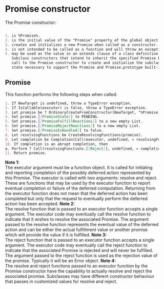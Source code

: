 
# Promise constructor

The Promise constructor:

```md

1. is %Promise%.
2. is the initial value of the "Promise" property of the global object.
3. creates and initializes a new Promise when called as a constructor.
4. is not intended to be called as a function and will throw an exception when called in that manner.
5. may be used as the value in an extends clause of a class definition.
   Subclass constructors that intend to inherit the specified Promise behaviour must include a super
   call to the Promise constructor to create and initialize the subclass instance with the internal
   state necessary to support the Promise and Promise.prototype built-in methods.

```

## Promise

This function performs the following steps when called:

```md
1. If NewTarget is undefined, throw a TypeError exception.
2. If IsCallable(executor) is false, throw a TypeError exception.
3. Let promise be ? OrdinaryCreateFromConstructor(NewTarget, "%Promise.prototype%", « [[PromiseState]], [[PromiseResult]], [[PromiseFulfillReactions]], [[PromiseRejectReactions]], [[PromiseIsHandled]] »).
4. Set promise.[[PromiseState]] to PENDING.
5. Set promise.[[PromiseFulfillReactions]] to a new empty List.
6. Set promise.[[PromiseRejectReactions]] to a new empty List.
7. Set promise.[[PromiseIsHandled]] to false.
8. Let resolvingFunctions be CreateResolvingFunctions(promise).
9. Let completion be Completion(Call(executor, undefined, « resolvingFunctions.[[Resolve]], resolvingFunctions.[[Reject]] »)).
10. If completion is an abrupt completion, then
a. Perform ? Call(resolvingFunctions.[[Reject]], undefined, « completion.[[Value]] »).
11. Return promise.
```

<Callout>
  <strong>Note 1:</strong><br/>
  The executor argument must be a function object. It is called for initiating and reporting completion of
  the possibly deferred action represented by this Promise. The executor is called with two arguments:
  resolve and reject. These are functions that may be used by the executor function to report eventual
  completion or failure of the deferred computation. Returning from the executor function does not mean
  that the deferred action has been completed but only that the request to eventually perform the deferred
  action has been accepted.
</Callout>

<Callout>
  <strong>Note 2:</strong><br/>
  The resolve function that is passed to an executor function accepts a single argument. The executor code may
  eventually call the resolve function to indicate that it wishes to resolve the associated Promise. The argument
  passed to the resolve function represents the eventual value of the deferred action and can be either the actual
  fulfillment value or another promise which will provide the value if it is fulfilled.
</Callout>

<Callout>
  <strong>Note 3:</strong><br/>
  The reject function that is passed to an executor function accepts a single argument. The executor code may
  eventually call the reject function to indicate that the associated Promise is rejected and will never be
  fulfilled. The argument passed to the reject function is used as the rejection value of the promise.
  Typically it will be an Error object.
</Callout>

<Callout>
  <strong>Note 4:</strong><br/>
  The resolve and reject functions passed to an executor function by the Promise constructor have the capability
  to actually resolve and reject the associated promise. Subclasses may have different constructor behaviour that
  passes in customized values for resolve and reject.
</Callout>
